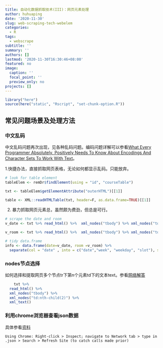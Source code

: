 ```yaml
---
title: 自动化数据抓取技术(III)：网页元素处理
author: huhuaping
date: '2020-11-30'
slug: web-scraping-tech-webelem
categories:
  - R
tags:
  - webscrape
subtitle: ''
summary: ''
authors: []
lastmod: '2020-11-30T16:30:46+08:00'
featured: no
image:
  caption: ''
  focal_point: ''
  preview_only: no
projects: []
---
```


```r
library("here")
source(here("static", "Rscript", "set-chunk-option.R"))
```

## 常见问题场景及处理方法

### 中文乱码

中文乱码问题再次出现，见各种乱码问题。编码问题详解可以参看[What Every Programmer Absolutely, Positively Needs To Know About Encodings And Character Sets To Work With Text](https://kunststube.net/encoding/)。

1.快捷办法，直接抓取网页表格，无论如何都显示乱码。只能放弃。


```r
# look for table element
tableElem <- remDr$findElement(using = "id", "courseTable")

txt <- tableElem$getElementAttribute("outerHTML")[[1]]

table <- XML::readHTMLTable(txt, header=F, as.data.frame=TRUE)[[1]]
```


2. 暴力抓取网页元素总，虽然颇为费劲，但总是可行。

```r
# scrape the date and room 
v_date <- txt %>% read_html() %>%  xml_nodes("tbody") %>% xml_nodes("td:nth-child(2)") %>% xml_text()

v_room <- txt %>% read_html() %>%  xml_nodes("tbody") %>% xml_nodes("td:nth-child(4)") %>% xml_text()

# tidy data.frame
info <- data.frame(date=v_date, room =v_room) %>%
  separate(col = "date" , into = c("date","week", "weekday", "slot"), sep = " ")
```


### nodes节点选择
		
如何选择和提取网页多个节点tr下第n个元素td下的文本text。参看[网络解答](https://stackoverflow.com/questions/56782998/how-to-extract-text-in-second-p-element-inside-div)

```r
	txt %>% 
  read_html() %>%  
  xml_nodes("tbody") %>% 
  xml_nodes("td:nth-child(2)") %>% 
  xml_text()
```

	
			
### 利用chrome浏览器查看json数据

具体参看[资料](https://stackoverflow.com/questions/31775176/scraping-javascript-in-r-with-rselenium)

```
Using Chrome: Right-click > Inspect; navigate to Network tab > type in .json > Search > Refresh Site (to catch calls made prior) 
```
	

	

